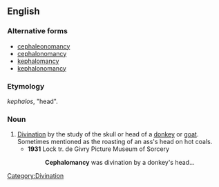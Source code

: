==English==

===Alternative forms===
* [[cephaleonomancy]]
* [[cephalonomancy]]
* [[kephalomancy]]
* [[kephalonomancy]]

===Etymology===
{{etyl|grc}} ''kephalos'', "head".

===Noun===
{{en-noun|-}}

# [[divination|Divination]] by the study of the skull or head of a [[donkey]] or [[goat]]. Sometimes mentioned as the roasting of an ass's head on hot coals.
#* '''1931''' Lock tr. de Givry Picture Museum of Sorcery
#*: '''Cephalomancy''' was divination by a donkey's head...

[[Category:Divination]]